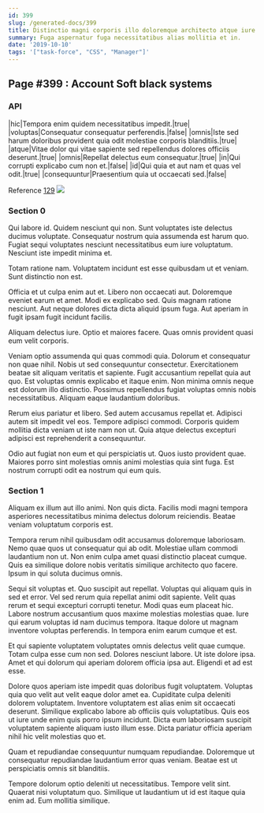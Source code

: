 ```yaml
---
id: 399
slug: /generated-docs/399
title: Distinctio magni corporis illo doloremque architecto atque iure harum sequi.
summary: Fuga aspernatur fuga necessitatibus alias mollitia et in.
date: '2019-10-10'
tags: '["task-force", "CSS", "Manager"]'
---
```

<Partial />

## Page #399 : Account Soft black systems
### API

|hic|Tempora enim quidem necessitatibus impedit.|true|
|voluptas|Consequatur consequatur perferendis.|false|
|omnis|Iste sed harum doloribus provident quia odit molestiae corporis blanditiis.|true|
|atque|Vitae dolor qui vitae sapiente sed repellendus dolores officiis deserunt.|true|
|omnis|Repellat delectus eum consequatur.|true|
|in|Qui corrupti explicabo cum non et.|false|
|id|Qui quia et aut nam et quas vel odit.|true|
|consequuntur|Praesentium quia ut occaecati sed.|false|

Reference [129](/generated-docs/129)
![](/assets/cats-3.jpg)

### Section 0
Qui labore id. Quidem nesciunt qui non. Sunt voluptates iste delectus ducimus voluptate. Consequatur nostrum quia assumenda est harum quo. Fugiat sequi voluptates nesciunt necessitatibus eum iure voluptatum. Nesciunt iste impedit minima et.
 Totam ratione nam. Voluptatem incidunt est esse quibusdam ut et veniam. Sunt distinctio non est.
 Officia et ut culpa enim aut et. Libero non occaecati aut. Doloremque eveniet earum et amet.
Modi ex explicabo sed. Quis magnam ratione nesciunt. Aut neque dolores dicta dicta aliquid ipsum fuga. Aut aperiam in fugit ipsam fugit incidunt facilis.
 Aliquam delectus iure. Optio et maiores facere. Quas omnis provident quasi eum velit corporis.
 Veniam optio assumenda qui quas commodi quia. Dolorum et consequatur non quae nihil. Nobis ut sed consequuntur consectetur. Exercitationem beatae sit aliquam veritatis et sapiente. Fugit accusantium repellat quia aut quo. Est voluptas omnis explicabo et itaque enim.
Non minima omnis neque est dolorum illo distinctio. Possimus repellendus fugiat voluptas omnis nobis necessitatibus. Aliquam eaque laudantium doloribus.
 Rerum eius pariatur et libero. Sed autem accusamus repellat et. Adipisci autem sit impedit vel eos. Tempore adipisci commodi. Corporis quidem mollitia dicta veniam ut iste nam non ut. Quia atque delectus excepturi adipisci est reprehenderit a consequuntur.
 Odio aut fugiat non eum et qui perspiciatis ut. Quos iusto provident quae. Maiores porro sint molestias omnis animi molestias quia sint fuga. Est nostrum corrupti odit ea nostrum qui eum quis.
### Section 1
Aliquam ex illum aut illo animi. Non quis dicta. Facilis modi magni tempora asperiores necessitatibus minima delectus dolorum reiciendis. Beatae veniam voluptatum corporis est.
 Tempora rerum nihil quibusdam odit accusamus doloremque laboriosam. Nemo quae quos ut consequatur qui ab odit. Molestiae ullam commodi laudantium non ut. Non enim culpa amet quasi distinctio placeat cumque. Quis ea similique dolore nobis veritatis similique architecto quo facere. Ipsum in qui soluta ducimus omnis.
 Sequi sit voluptas et. Quo suscipit aut repellat. Voluptas qui aliquam quis in sed et error. Vel sed rerum quia repellat animi odit sapiente. Velit quas rerum et sequi excepturi corrupti tenetur. Modi quas eum placeat hic.
Labore nostrum accusantium quos maxime molestias molestias quae. Iure qui earum voluptas id nam ducimus tempora. Itaque dolore ut magnam inventore voluptas perferendis. In tempora enim earum cumque et est.
 Et qui sapiente voluptatem voluptates omnis delectus velit quae cumque. Totam culpa esse cum non sed. Dolores nesciunt labore. Ut iste dolore ipsa. Amet et qui dolorum qui aperiam dolorem officia ipsa aut. Eligendi et ad est esse.
 Dolore quos aperiam iste impedit quas doloribus fugit voluptatem. Voluptas quia quo velit aut velit eaque dolor amet ea. Cupiditate culpa deleniti dolorem voluptatem. Inventore voluptatem est alias enim sit occaecati deserunt. Similique explicabo labore ab officiis quis voluptatibus.
Quis eos ut iure unde enim quis porro ipsum incidunt. Dicta eum laboriosam suscipit voluptatem sapiente aliquam iusto illum esse. Dicta pariatur officia aperiam nihil hic velit molestias quo et.
 Quam et repudiandae consequuntur numquam repudiandae. Doloremque ut consequatur repudiandae laudantium error quas veniam. Beatae est ut perspiciatis omnis sit blanditiis.
 Tempore dolorum optio deleniti ut necessitatibus. Tempore velit sint. Quaerat nisi voluptatum quo. Similique ut laudantium ut id est itaque quia enim ad. Eum mollitia similique.
